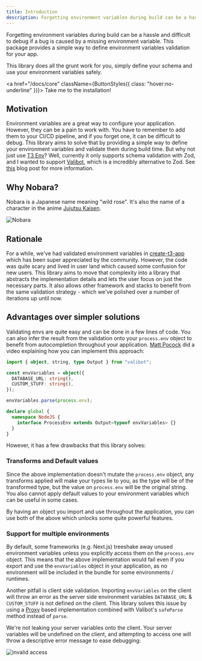 ```yaml
---
title: Introduction
description: Forgetting environment variables during build can be a hassle and difficult to debug if a bug is caused by a missing environment variable. This package provides a simple way to define environment variables validation for your app.
---
```



Forgetting environment variables during build can be a hassle and difficult to debug if a bug is caused by a missing environment variable. This package provides a simple way to define environment variables validation for your app.

This library does all the grunt work for you, simply define your schema and use your environment variables safely.

<a href="/docs/core" className={ButtonStyles({ class: "hover:no-underline" })}>
  Take me to the installation!
</a>

## Motivation

Environment variables are a great way to configure your application. However, they can be a pain to work with. You have to remember to add them to your CI/CD pipeline, and if you forget one, it can be difficult to debug. This library aims to solve that by providing a simple way to define your environment variables and validate them during build time.
But why not just use [T3 Env](https://env.t3.gg)? Well, currently it only supports schema validation with Zod, and I wanted to support [Valibot](https://valibot.dev), which is a incredibly alternative to Zod. See [this](https://www.builder.io/blog/introducing-valibot) blog post for more information.

## Why Nobara?

Nobara is a Japanese name meaning "wild rose". It's also the name of a character in the anime [Jujutsu Kaisen](https://wikipedia.org/wiki/Jujutsu_Kaisen).

![Nobara](@/assets/images/nobara.jpg)

## Rationale

For a while, we've had validated environment variables in [create-t3-app](https://create.t3.gg) which has been super appreciated by the community. However, the code was quite scary and lived in user land which caused some confusion for new users. This library aims to move that complexity into a library that abstracts the implementation details and lets the user focus on just the necessary parts. It also allows other framework and stacks to benefit from the same validation strategy - which we've polished over a number of iterations up until now.

## Advantages over simpler solutions

Validating envs are quite easy and can be done in a few lines of code. You can also infer the result from the validation onto your `process.env` object to benefit from autocompletion throughout your application. [Matt Pocock](https://www.youtube.com/watch?v=q1im-hMlKhM) did a video explaining how you can implement this approach:

```ts
import { object, string, type Output } from "valibot";

const envVariables = object({
  DATABASE_URL: string(),
  CUSTOM_STUFF: string(),
});

envVariables.parse(process.env);

declare global {
  namespace NodeJS {
    interface ProcessEnv extends Output<typeof envVariables> {}
  }
}
```

However, it has a few drawbacks that this library solves:

### Transforms and Default values

Since the above implementation doesn't mutate the `process.env` object, any transforms applied will make your types lie to you, as the type will be of the transformed type, but the value on `process.env` will be the original string. You also cannot apply default values to your environment variables which can be useful in some cases.

By having an object you import and use throughout the application, you can use both of the above which unlocks some quite powerful features.

### Support for multiple environments

By default, some frameworks (e.g. Next.js) treeshake away unused environment variables unless you explicitly access them on the `process.env` object. This means that the above implementation would fail even if you export and use the `envVariables` object in your application, as no environment will be included in the bundle for some environments / runtimes.

Another pitfall is client side validation. Importing `envVariables` on the client will throw an error as the server side environment variables `DATABASE_URL` & `CUSTOM_STUFF` is not defined on the client. This library solves this issue by using a [Proxy](https://developer.mozilla.org/en-US/docs/Web/JavaScript/Reference/Global_Objects/Proxy) based implementation combined with Valibot's `safeParse` method instead of `parse`.

<Callout type="info">

We're not leaking your server variables onto the client. Your server variables will be undefined on the client, and attempting to access one will throw a descriptive error message to ease debugging:

![invalid access](@/assets/images/invalid-access.png)

</Callout>